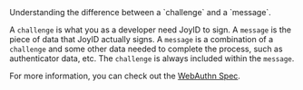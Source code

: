 
<Callout emoji="ℹ️" type="info">
Understanding the difference between a `challenge` and a `message`.

A `challenge` is what you as a developer need JoyID to sign.
A `message` is the piece of data that JoyID actually signs. A `message` is a combination of a `challenge` and some other data needed to complete the process, such as authenticator data, etc. The `challenge` is always included within the `message`.

For more information, you can check out the [WebAuthn Spec](https://www.w3.org/TR/webauthn-2/#sctn-op-get-assertion).
</Callout>
